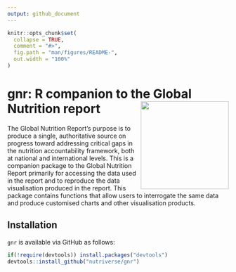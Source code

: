 ```yaml
---
output: github_document
---
```


<!-- README.md is generated from README.Rmd. Please edit that file -->

```r
knitr::opts_chunk$set(
  collapse = TRUE,
  comment = "#>",
  fig.path = "man/figures/README-",
  out.width = "100%"
)
```
# gnr: R companion to the Global Nutrition report <img src="man/figures/gnr.png" width="200px" align="right" />

<!-- badges: start -->
<!-- badges: end -->

The Global Nutrition Report's purpose is to produce a single, authoritative source on progress toward addressing critical gaps in the nutrition accountability framework, both at national and international levels. This is a companion package to the Global Nutrition Report primarily for accessing the data used in the report and to reproduce the data visualisation produced in the report. This package contains functions that allow users to interrogate the same data and produce customised charts and other visualisation products.

## Installation

`gnr` is available via GitHub as follows:

```r
if(!require(devtools)) install.packages("devtools")
devtools::install_github("nutriverse/gnr")
```


